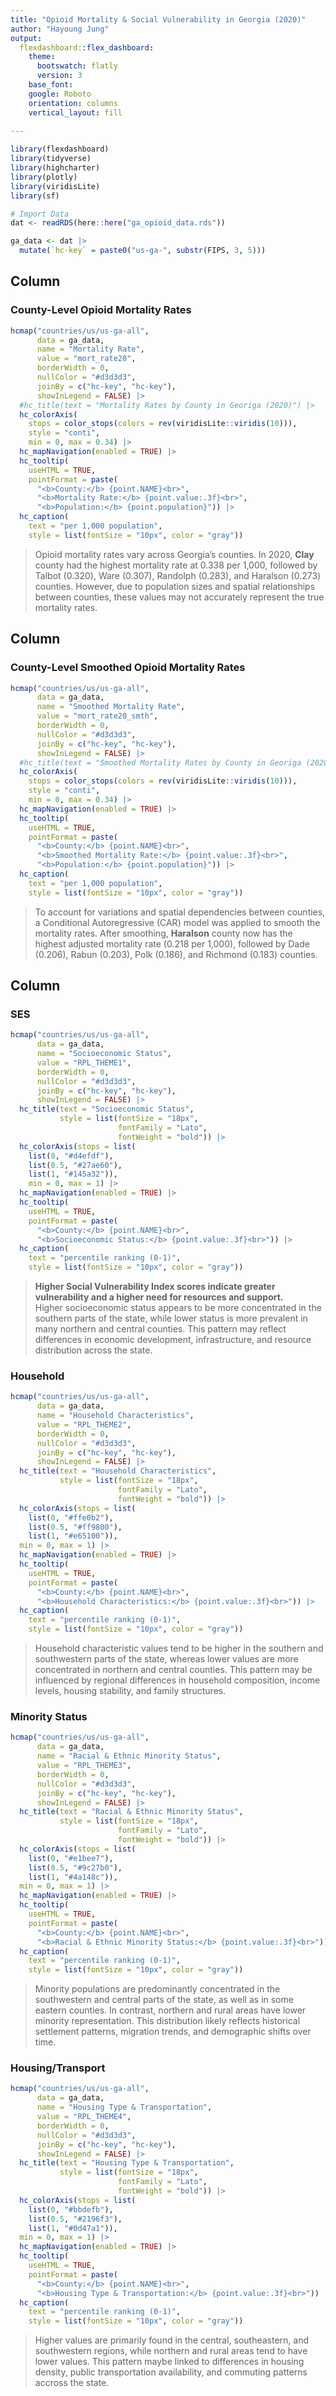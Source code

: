 ```yaml
---
title: "Opioid Mortality & Social Vulnerability in Georgia (2020)"
author: "Hayoung Jung"
output: 
  flexdashboard::flex_dashboard:
    theme:
      bootswatch: flatly
      version: 3
    base_font:
    google: Roboto
    orientation: columns
    vertical_layout: fill
    
---
```


```r
library(flexdashboard)
library(tidyverse)
library(highcharter)
library(plotly)
library(viridisLite)
library(sf)

# Import Data
dat <- readRDS(here::here("ga_opioid_data.rds"))

ga_data <- dat |>
  mutate(`hc-key` = paste0("us-ga-", substr(FIPS, 3, 5)))
```

Column {data-width=314}
-----------------------------------------------------------------------
### County-Level Opioid Mortality Rates
```r
hcmap("countries/us/us-ga-all", 
      data = ga_data,
      name = "Mortality Rate",
      value = "mort_rate20",
      borderWidth = 0,
      nullColor = "#d3d3d3",
      joinBy = c("hc-key", "hc-key"),
      showInLegend = FALSE) |>
  #hc_title(text = "Mortality Rates by County in Georiga (2020)") |>
  hc_colorAxis(
    stops = color_stops(colors = rev(viridisLite::viridis(10))),
    style = "conti",
    min = 0, max = 0.34) |>
  hc_mapNavigation(enabled = TRUE) |>
  hc_tooltip(
    useHTML = TRUE,
    pointFormat = paste(
      "<b>County:</b> {point.NAME}<br>",
      "<b>Mortality Rate:</b> {point.value:.3f}<br>",
      "<b>Population:</b> {point.population}")) |>
  hc_caption(
    text = "per 1,000 population",
    style = list(fontSize = "10px", color = "gray"))
```

> Opioid mortality rates vary across Georgia's counties. In 2020, **Clay** county had the highest mortality rate at 0.338 per 1,000, followed by Talbot (0.320), Ware (0.307), Randolph (0.283), and Haralson (0.273) counties. However, due to population sizes and spatial relationships between counties, these values may not accurately represent the true mortality rates.

Column {data-width=314}
-----------------------------------------------------------------------
### County-Level Smoothed Opioid Mortality Rates
```r
hcmap("countries/us/us-ga-all", 
      data = ga_data,
      name = "Smoothed Mortality Rate",
      value = "mort_rate20_smth",
      borderWidth = 0,
      nullColor = "#d3d3d3",
      joinBy = c("hc-key", "hc-key"),
      showInLegend = FALSE) |>
  #hc_title(text = "Smoothed Mortality Rates by County in Georiga (2020)") |>
  hc_colorAxis(
    stops = color_stops(colors = rev(viridisLite::viridis(10))),
    style = "conti",
    min = 0, max = 0.34) |>
  hc_mapNavigation(enabled = TRUE) |>
  hc_tooltip(
    useHTML = TRUE,
    pointFormat = paste(
      "<b>County:</b> {point.NAME}<br>",
      "<b>Smoothed Mortality Rate:</b> {point.value:.3f}<br>",
      "<b>Population:</b> {point.population}")) |>
  hc_caption(
    text = "per 1,000 population",
    style = list(fontSize = "10px", color = "gray"))
```

> To account for variations and spatial dependencies between counties, a Conditional Autoregressive (CAR) model was applied to smooth the mortality rates. After smoothing, **Haralson** county now has the highest adjusted mortality rate (0.218 per 1,000), followed by Dade (0.206), Rabun (0.203), Polk (0.186), and Richmond (0.183) counties.


Column {data-width=372 .tabset}
-----------------------------------------------------------------------
### SES
```r
hcmap("countries/us/us-ga-all", 
      data = ga_data,
      name = "Socioeconomic Status",
      value = "RPL_THEME1",
      borderWidth = 0,
      nullColor = "#d3d3d3",
      joinBy = c("hc-key", "hc-key"),
      showInLegend = FALSE) |>
  hc_title(text = "Socioeconomic Status",
           style = list(fontSize = "18px",
                        fontFamily = "Lato",
                        fontWeight = "bold")) |>
  hc_colorAxis(stops = list(
    list(0, "#d4efdf"),
    list(0.5, "#27ae60"),
    list(1, "#145a32")), 
    min = 0, max = 1) |>
  hc_mapNavigation(enabled = TRUE) |>
  hc_tooltip(
    useHTML = TRUE,
    pointFormat = paste(
      "<b>County:</b> {point.NAME}<br>",
      "<b>Socioeconomic Status:</b> {point.value:.3f}<br>")) |>
  hc_caption(
    text = "percentile ranking (0-1)",
    style = list(fontSize = "10px", color = "gray"))
```

> **Higher Social Vulnerability Index scores indicate greater vulnerability and a higher need for resources and support.**<br>Higher socioeconomic status appears to be more concentrated in the southern parts of the state, while lower status is more prevalent in many northern and central counties. This pattern may reflect differences in economic development, infrastructure, and resource distribution across the state.

### Household
```r
hcmap("countries/us/us-ga-all", 
      data = ga_data,
      name = "Household Characteristics",
      value = "RPL_THEME2",
      borderWidth = 0,
      nullColor = "#d3d3d3",
      joinBy = c("hc-key", "hc-key"),
      showInLegend = FALSE) |>
  hc_title(text = "Household Characteristics",
           style = list(fontSize = "18px",
                        fontFamily = "Lato",
                        fontWeight = "bold")) |>
  hc_colorAxis(stops = list(
    list(0, "#ffe0b2"),
    list(0.5, "#ff9800"),
    list(1, "#e65100")),
  min = 0, max = 1) |>
  hc_mapNavigation(enabled = TRUE) |>
  hc_tooltip(
    useHTML = TRUE,
    pointFormat = paste(
      "<b>County:</b> {point.NAME}<br>",
      "<b>Household Characteristics:</b> {point.value:.3f}<br>")) |>
  hc_caption(
    text = "percentile ranking (0-1)",
    style = list(fontSize = "10px", color = "gray"))
```

> Household characteristic values tend to be higher in the southern and southwestern parts of the state, whereas lower values are more concentrated in northern and central counties. This pattern may be influenced by regional differences in household composition, income levels, housing stability, and family structures.

### Minority Status
```r
hcmap("countries/us/us-ga-all", 
      data = ga_data,
      name = "Racial & Ethnic Minority Status",
      value = "RPL_THEME3",
      borderWidth = 0,
      nullColor = "#d3d3d3",
      joinBy = c("hc-key", "hc-key"),
      showInLegend = FALSE) |>
  hc_title(text = "Racial & Ethnic Minority Status",
           style = list(fontSize = "18px",
                        fontFamily = "Lato",
                        fontWeight = "bold")) |>
  hc_colorAxis(stops = list(
    list(0, "#e1bee7"),
    list(0.5, "#9c27b0"),
    list(1, "#4a148c")),
  min = 0, max = 1) |>
  hc_mapNavigation(enabled = TRUE) |>
  hc_tooltip(
    useHTML = TRUE,
    pointFormat = paste(
      "<b>County:</b> {point.NAME}<br>",
      "<b>Racial & Ethnic Minority Status:</b> {point.value:.3f}<br>")) |>
  hc_caption(
    text = "percentile ranking (0-1)",
    style = list(fontSize = "10px", color = "gray"))
```

> Minority populations are predominantly concentrated in the southwestern and central parts of the state, as well as in some eastern counties. In contrast, northern and rural areas have lower minority representation. This distribution likely reflects historical settlement patterns, migration trends, and demographic shifts over time.

### Housing/Transport
```r
hcmap("countries/us/us-ga-all", 
      data = ga_data,
      name = "Housing Type & Transportation",
      value = "RPL_THEME4",
      borderWidth = 0,
      nullColor = "#d3d3d3",
      joinBy = c("hc-key", "hc-key"),
      showInLegend = FALSE) |>
  hc_title(text = "Housing Type & Transportation",
           style = list(fontSize = "18px",
                        fontFamily = "Lato",
                        fontWeight = "bold")) |>
  hc_colorAxis(stops = list(
    list(0, "#bbdefb"),
    list(0.5, "#2196f3"),
    list(1, "#0d47a1")),
  min = 0, max = 1) |>
  hc_mapNavigation(enabled = TRUE) |>
  hc_tooltip(
    useHTML = TRUE,
    pointFormat = paste(
      "<b>County:</b> {point.NAME}<br>",
      "<b>Housing Type & Transportation:</b> {point.value:.3f}<br>")) |>
  hc_caption(
    text = "percentile ranking (0-1)",
    style = list(fontSize = "10px", color = "gray"))
```

> Higher values are primarily found in the central, southeastern, and southwestern regions, while northern and rural areas tend to have lower values. This pattern maybe linked to differences in housing density, public transportation availability, and commuting patterns accross the state.

